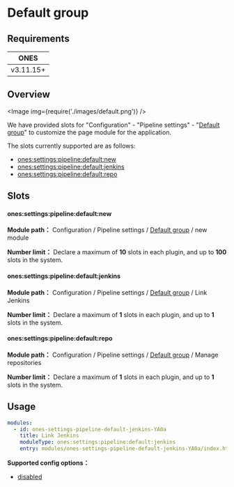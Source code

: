
# Default group

## Requirements

| **ONES**  |
| :-------: |
| v3.11.15+ |

## Overview

<Image img={require('./images/default.png')} />

We have provided slots for "Configuration" - "Pipeline settings" - "[Default group](../../index.mdx#slot-hierarchy)" to customize the page module for the application.

The slots currently supported are as follows:

- [ones:settings:pipeline:default:new](#onessettingspipelinedefaultnew)
- [ones:settings:pipeline:default:jenkins](#onessettingspipelinedefaultjenkins)
- [ones:settings:pipeline:default:repo](#onessettingspipelinedefaultrepo)

## Slots

#### ones:settings:pipeline:default:new

**Module path：** Configuration / Pipeline settings / [Default group](../../index.mdx#slot-hierarchy) / new module

**Number limit：** Declare a maximum of **10** slots in each plugin, and up to **100** slots in the system.

#### ones:settings:pipeline:default:jenkins

**Module path：** Configuration / Pipeline settings / [Default group](../../index.mdx#slot-hierarchy) / Link Jenkins

**Number limit：** Declare a maximum of **1** slots in each plugin, and up to **1** slots in the system.

#### ones:settings:pipeline:default:repo

**Module path：** Configuration / Pipeline settings / [Default group](../../index.mdx#slot-hierarchy) / Manage repositories

**Number limit：** Declare a maximum of **1** slots in each plugin, and up to **1** slots in the system.

## Usage

```yaml
modules:
  - id: ones-settings-pipeline-default-jenkins-YA0a
    title: Link Jenkins
    moduleType: ones:settings:pipeline:default:jenkins
    entry: modules/ones-settings-pipeline-default-jenkins-YA0a/index.html
```

**Supported config options：**

- [disabled](../../../../../../reference/config/plugin.yaml#disabled)
